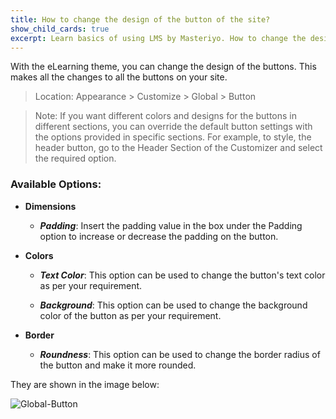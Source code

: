 ---
title: How to change the design of the button of the site?
show_child_cards: true
excerpt: Learn basics of using LMS by Masteriyo. How to change the design of the button on the site.
---

With the eLearning theme, you can change the design of the buttons. This makes all the changes to all the buttons on your site.

> Location: Appearance > Customize > Global > Button

> Note: If you want different colors and designs for the buttons in different sections, you can override the default button settings with the options provided in specific sections. For example, to style, the header button, go to the Header Section of the Customizer and select the required option.

### Available Options:

- **Dimensions**

  - ***Padding***: Insert the padding value in the box under the Padding option to increase or decrease the padding on the button.

- **Colors**

  - ***Text Color***: This option can be used to change the button's text color as per your requirement.
  
  - ***Background***: This option can be used to change the background color of the button as per your requirement.

- **Border**

   - ***Roundness***: This option can be used to change the border radius of the button and make it more rounded.

They are shown in the image below:

![Global-Button](https://user-images.githubusercontent.com/109593521/183639662-1bd6a59d-be0f-48af-8561-c447967cc3cc.png)

